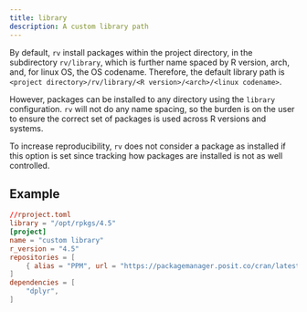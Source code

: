 ```yaml
---
title: library
description: A custom library path
---
```


By default, `rv` install packages within the project directory, in the subdirectory `rv/library`, which is further name spaced by
R version, arch, and, for linux OS, the OS codename. Therefore, the default library path is `<project directory>/rv/library/<R version>/<arch>/<linux codename>`.

However, packages can be installed to any directory using the `library` configuration. `rv` will not do any name spacing, so the burden is on
the user to ensure the correct set of packages is used across R versions and systems. 

To increase reproducibility, `rv` does not consider a package as installed if this option is set since tracking how packages are installed is not as well controlled.

## Example
```toml ins={2}
//rproject.toml
library = "/opt/rpkgs/4.5"
[project]
name = "custom library"
r_version = "4.5"
repositories = [
    { alias = "PPM", url = "https://packagemanager.posit.co/cran/latest" },
]
dependencies = [
    "dplyr",
]
```


